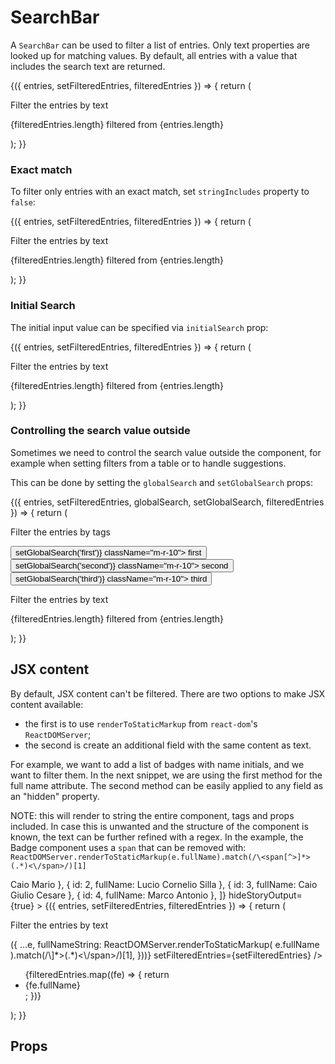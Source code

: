 



<Meta title="Components/SearchBar" component={SearchBar} />

# SearchBar

A `SearchBar` can be used to filter a list of entries.
Only text properties are looked up for matching values.
By default, all entries with a value that includes the search text are returned.

<Canvas>
    <Story name="Default">
        <SearchBarStoryWrapper
            entries={[
                { id: 1, name: 'first entry' },
                { id: 2, name: 'second entry' },
                { id: 3, name: 'third entry' },
            ]}
        >
            {({ entries, setFilteredEntries, filteredEntries }) => {
                return (
                    <div>
                        <p>Filter the entries by text</p>
                        <SearchBar entries={entries} setFilteredEntries={setFilteredEntries} />
                        <p>
                            {filteredEntries.length} filtered from {entries.length}
                        </p>
                    </div>
                );
            }}
        </SearchBarStoryWrapper>
    </Story>
</Canvas>

### Exact match

To filter only entries with an exact match, set `stringIncludes` property to `false`:

<Canvas>
    <Story name="Exact Match">
        <SearchBarStoryWrapper
            entries={[
                { id: 1, name: 'first entry', group: 'group 1' },
                { id: 2, name: 'second entry', group: 'group 2' },
                { id: 3, name: 'third entry', group: 'group 1' },
            ]}
        >
            {({ entries, setFilteredEntries, filteredEntries }) => {
                return (
                    <div>
                        <p>Filter the entries by text</p>
                        <SearchBar
                            entries={entries}
                            setFilteredEntries={setFilteredEntries}
                            stringIncludes={false}
                        />
                        <p>
                            {filteredEntries.length} filtered from {entries.length}
                        </p>
                    </div>
                );
            }}
        </SearchBarStoryWrapper>
    </Story>
</Canvas>

### Initial Search

The initial input value can be specified via `initialSearch` prop:

<Canvas>
    <Story name="Initial value">
        <SearchBarStoryWrapper
            entries={[
                { id: 1, name: 'first entry', group: 'group 1' },
                { id: 2, name: 'second entry', group: 'group 2' },
                { id: 3, name: 'third entry', group: 'group 1' },
            ]}
        >
            {({ entries, setFilteredEntries, filteredEntries }) => {
                return (
                    <div>
                        <p>Filter the entries by text</p>
                        <SearchBar
                            entries={entries}
                            setFilteredEntries={setFilteredEntries}
                            initialSearch="second"
                        />
                        <p>
                            {filteredEntries.length} filtered from {entries.length}
                        </p>
                    </div>
                );
            }}
        </SearchBarStoryWrapper>
    </Story>
</Canvas>

### Controlling the search value outside

Sometimes we need to control the search value outside the component, for example when
setting filters from a table or to handle suggestions.

This can be done by setting the `globalSearch` and `setGlobalSearch` props:

<Canvas>
    <Story name="Outside state">
        <SearchBarStoryWrapper
            entries={[
                { id: 1, name: 'first entry', group: 'group 1' },
                { id: 2, name: 'second entry', group: 'group 2' },
                { id: 3, name: 'third entry', group: 'group 1' },
            ]}
            withGlobalSearch={true}
        >
            {({ entries, setFilteredEntries, globalSearch, setGlobalSearch, filteredEntries }) => {
                return (
                    <div>
                        <p>Filter the entries by tags</p>
                        <div>
                            <button onClick={() => setGlobalSearch('first')} className="m-r-10">
                                first
                            </button>
                            <button onClick={() => setGlobalSearch('second')} className="m-r-10">
                                second
                            </button>
                            <button onClick={() => setGlobalSearch('third')} className="m-r-10">
                                third
                            </button>
                        </div>
                        <p>Filter the entries by text</p>
                        <SearchBar
                            entries={entries}
                            setFilteredEntries={setFilteredEntries}
                            globalSearch={globalSearch}
                            setGlobalSearch={setGlobalSearch}
                        />
                        <p>
                            {filteredEntries.length} filtered from {entries.length}
                        </p>
                    </div>
                );
            }}
        </SearchBarStoryWrapper>
    </Story>
</Canvas>

## JSX content

By default, JSX content can't be filtered.
There are two options to make JSX content available:

-   the first is to use `renderToStaticMarkup` from `react-dom`'s `ReactDOMServer`;
-   the second is create an additional field with the same content as text.

For example, we want to add a list of badges with name initials, and we want to filter them.
In the next snippet, we are using the first method for the full name attribute.
The second method can be easily applied to any field as an "hidden" property.

NOTE: this will render to string the entire component, tags and props included.
In case this is unwanted and the structure of the component is known, the text can be
further refined with a regex.
In the example, the Badge component uses a `span` that can be removed with:
`ReactDOMServer.renderToStaticMarkup(e.fullName).match(/\<span[^>]*>(.*)<\/span>/)[1]`

<Canvas>
    <Story name="JSX content">
        <SearchBarStoryWrapper
            entries={[
                { id: 1, fullName: <Badge>Caio Mario</Badge> },
                { id: 2, fullName: <Badge>Lucio Cornelio Silla</Badge> },
                { id: 3, fullName: <Badge>Caio Giulio Cesare</Badge> },
                { id: 4, fullName: <Badge>Marco Antonio</Badge> },
            ]}
            hideStoryOutput={true}
        >
            {({ entries, setFilteredEntries, filteredEntries }) => {
                return (
                    <div>
                        <p>Filter the entries by text</p>
                        <SearchBar
                            entries={entries.map((e) => ({
                                ...e,
                                fullNameString: ReactDOMServer.renderToStaticMarkup(
                                    e.fullName
                                ).match(/\<span[^>]*>(.*)<\/span>/)[1],
                            }))}
                            setFilteredEntries={setFilteredEntries}
                        />
                        <ul>
                            {filteredEntries.map((fe) => {
                                return <li id={fe.id}>{fe.fullName}</li>;
                            })}
                        </ul>
                    </div>
                );
            }}
        </SearchBarStoryWrapper>
    </Story>
</Canvas>

## Props

<ArgsTable of={SearchBar} />
